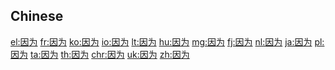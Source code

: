 {{also|因為|因爲}}
==Chinese==
{{zh-see|因為}}

[[el:因为]]
[[fr:因为]]
[[ko:因为]]
[[io:因为]]
[[lt:因为]]
[[hu:因为]]
[[mg:因为]]
[[fj:因为]]
[[nl:因为]]
[[ja:因为]]
[[pl:因为]]
[[ta:因为]]
[[th:因为]]
[[chr:因为]]
[[uk:因为]]
[[zh:因为]]